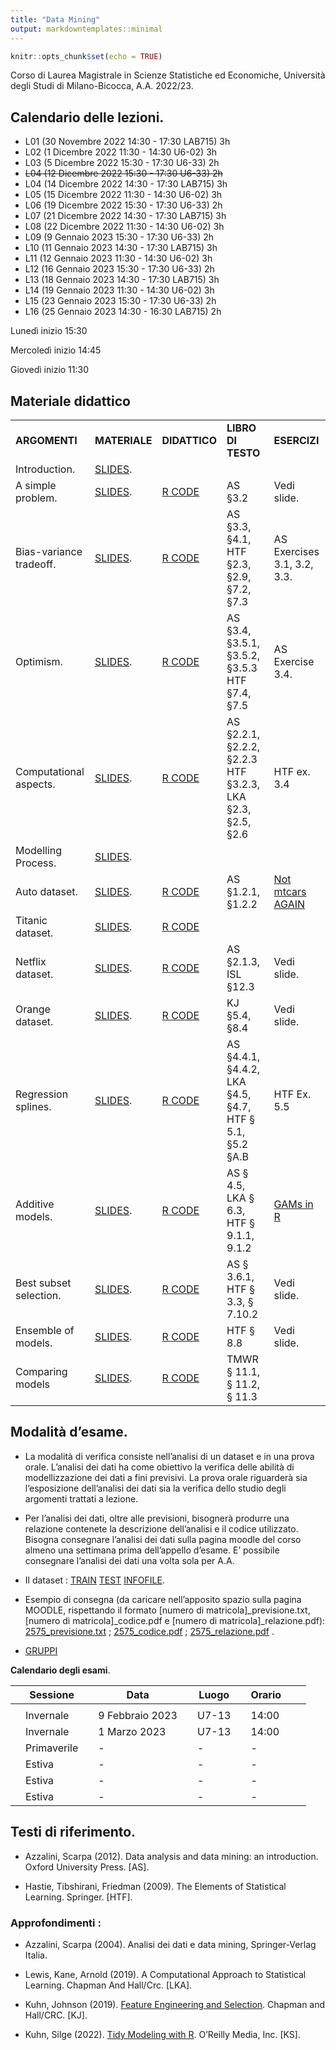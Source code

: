 ```yaml
---
title: "Data Mining"
output: markdowntemplates::minimal
---
```


```r
knitr::opts_chunk$set(echo = TRUE)
```

Corso di Laurea Magistrale in Scienze Statistiche ed Economiche, Università degli Studi di Milano-Bicocca, A.A. 2022/23.


## Calendario delle lezioni.

* L01 (30 Novembre 2022 14:30 - 17:30 LAB715) 3h
* L02 (1 Dicembre 2022 11:30 - 14:30 U6-02) 3h
* L03 (5 Dicembre 2022 15:30 - 17:30 U6-33) 2h
* ~~L04 (12 Dicembre 2022 15:30 - 17:30 U6-33) 2h~~
* L04 (14 Dicembre 2022 14:30 - 17:30 LAB715) 3h
* L05 (15 Dicembre 2022 11:30 - 14:30 U6-02) 3h
* L06 (19 Dicembre 2022 15:30 - 17:30 U6-33) 2h
* L07 (21 Dicembre 2022 14:30 - 17:30 LAB715) 3h
* L08 (22 Dicembre 2022 11:30 - 14:30 U6-02) 3h
* L09 (9 Gennaio 2023 15:30 - 17:30 U6-33) 2h
* L10 (11 Gennaio 2023 14:30 - 17:30 LAB715) 3h
* L11 (12 Gennaio 2023 11:30 - 14:30 U6-02) 3h
* L12 (16 Gennaio 2023 15:30 - 17:30 U6-33) 2h
* L13 (18 Gennaio 2023 14:30 - 17:30 LAB715) 3h
* L14 (19 Gennaio 2023 11:30 - 14:30 U6-02) 3h
* L15 (23 Gennaio 2023 15:30 - 17:30 U6-33) 2h
* L16 (25 Gennaio 2023 14:30 - 16:30 LAB715) 2h

Lunedì inizio 15:30

Mercoledì inizio 14:45

Giovedì inizio 11:30



## Materiale didattico

<table>

<tr>
<td>**ARGOMENTI**</td>
<td>**MATERIALE**</td>
<td>**DIDATTICO**</td>
<td>**LIBRO DI TESTO**</td>
<td>**ESERCIZI**</td>
</tr>

<tr>
<td>Introduction.</td>
<td>[SLIDES](docs/SLIDES/Introduction.pdf). </td>
<td></td>
<td></td>
<td></td>
</tr>


<tr>
<td> A simple problem.</td>
<td> [SLIDES](docs/SLIDES/Simpleproblem.pdf). </td>
<td> [R CODE](https://github.com/aldosolari/DM/blob/master/docs/RCODE/Simpleproblem.R)</td>
<td> AS §3.2 </td>
<td> Vedi slide. </td>
</tr>



<tr>
<td> Bias-variance tradeoff.</td>
<td> [SLIDES](docs/SLIDES/Biasvariance.pdf). </td>
<td> [R CODE](https://github.com/aldosolari/DM/blob/master/docs/RCODE/Biasvariance.R)</td>
<td> AS §3.3, §4.1, HTF §2.3, §2.9, §7.2, §7.3 </td>
<td> AS Exercises 3.1, 3.2, 3.3.</td>
</tr>


<tr>
<td> Optimism.</td>
<td> [SLIDES](docs/SLIDES/Optimism.pdf). </td>
<td> [R CODE](https://github.com/aldosolari/DM/blob/master/docs/RCODE/Optimism.R)</td>
<td> AS §3.4, §3.5.1, §3.5.2, §3.5.3 HTF §7.4, §7.5 </td>
<td> AS Exercise 3.4. </td>
</tr>



<tr>
<td> Computational aspects.</td>
<td> [SLIDES](docs/SLIDES/Computational.pdf). </td>
<td> [R CODE](https://github.com/aldosolari/DM/blob/master/docs/RCODE/Computational.R)</td>
<td> AS §2.2.1, §2.2.2, §2.2.3 HTF §3.2.3, LKA §2.3, §2.5, §2.6 </td>
<td> HTF ex. 3.4 </td>
</tr>


<tr>
<td> Modelling Process.</td>
<td> [SLIDES](docs/SLIDES/ModellingProcess.pdf). </td>
<td> </td>
<td> </td>
<td> </td>
</tr>

<tr>
<td> Auto dataset.</td>
<td> [SLIDES](docs/SLIDES/Auto.pdf). </td>
<td> [R CODE](https://github.com/aldosolari/DM/blob/master/docs/RCODE/Auto.R)</td>
<td> AS §1.2.1, §1.2.2  </td>
<td> [Not mtcars AGAIN](https://supervised-ml-course.netlify.app/chapter1) </td>
</tr>

<tr>
<td> Titanic dataset.</td>
<td> [SLIDES](docs/SLIDES/Titanic.pdf). </td>
<td> [R CODE](https://github.com/aldosolari/DM/blob/master/docs/RCODE/Titanic.R)</td>
<td>   </td>
<td> </td>
</tr>

<tr>
<td> Netflix dataset.</td>
<td> [SLIDES](docs/SLIDES/Netflix.pdf). </td>
<td> [R CODE](https://github.com/aldosolari/DM/blob/master/docs/RCODE/Netflix.R)</td>
<td> AS §2.1.3, ISL §12.3   </td>
<td> Vedi slide. </td>
</tr>


<tr>
<td> Orange dataset.</td>
<td> [SLIDES](docs/SLIDES/Orange.pdf). </td>
<td> [R CODE](https://github.com/aldosolari/DM/blob/master/docs/RCODE/Orange.R)</td>
<td> KJ §5.4, §8.4  </td>
<td> Vedi slide. </td>
</tr>

<tr>
<td> Regression splines.</td>
<td> [SLIDES](docs/SLIDES/Splines.pdf). </td>
<td> [R CODE](https://github.com/aldosolari/DM/blob/master/docs/RCODE/Splines.R)</td>
<td> AS §4.4.1, §4.4.2, LKA §4.5, §4.7, HTF § 5.1, §5.2 §A.B
</td>
<td> HTF Ex. 5.5 </td>
</tr>


<tr>
<td> Additive models.</td>
<td> [SLIDES](docs/SLIDES/Additive.pdf). </td>
<td> [R CODE](https://github.com/aldosolari/DM/blob/master/docs/RCODE/Additive.R)</td>
<td> AS § 4.5, LKA § 6.3, HTF § 9.1.1, 9.1.2  </td>
<td> [GAMs in R](https://noamross.github.io/gams-in-r-course/) </td>
</tr>


<!-- <tr> -->
<!-- <td> Chicago dataset.</td> -->
<!-- <td> [SLIDES](docs/SLIDES/Chicago.pdf). </td> -->
<!-- <td> [R CODE](https://github.com/aldosolari/DM/blob/master/docs/RCODE/Chicago.R)</td> -->
<!-- <td>  </td> -->
<!-- <td>  </td> -->
<!-- </tr> -->

<tr>
<td> Best subset selection.</td>
<td> [SLIDES](docs/SLIDES/Bestsubset.pdf). </td>
<td> [R CODE](https://github.com/aldosolari/DM/blob/master/docs/RCODE/Bestsubset.R)</td>
<td> AS § 3.6.1, HTF § 3.3, § 7.10.2 </td>
<td> Vedi slide. </td>
</tr>


<tr>
<td> Ensemble of models.</td>
<td> [SLIDES](docs/SLIDES/Ensemble.pdf). </td>
<td> [R CODE](https://github.com/aldosolari/DM/blob/master/docs/RCODE/Ensemble.R)</td>
<td> HTF § 8.8 </td>
<td> Vedi slide. </td>
</tr>


<tr>
<td> Comparing models </td>
<td> [SLIDES](docs/SLIDES/Comparing.pdf). </td>
<td> [R CODE](https://github.com/aldosolari/DM/blob/master/docs/RCODE/Comparing.R)</td>
<td> TMWR § 11.1, § 11.2, § 11.3 </td>
<td>  </td>
</tr>

</table>


## Modalità d'esame.

* La modalità di verifica consiste nell'analisi di un dataset e in una prova orale. L'analisi dei dati ha come obiettivo la verifica delle abilità di modellizzazione dei dati a fini previsivi. La prova orale riguarderà sia l'esposizione dell'analisi dei dati sia la verifica dello studio degli argomenti trattati a lezione.

* Per l'analisi dei dati, oltre alle previsioni, bisognerà produrre una relazione contenete la descrizione dell’analisi e il codice utilizzato. Bisogna consegnare l'analisi dei dati sulla pagina moodle del corso almeno una settimana prima dell'appello d'esame. E' possibile consegnare l'analisi dei dati una volta sola per A.A.

* Il dataset : [TRAIN](https://github.com/aldosolari/DM/blob/master/docs/DATA/train.csv) [TEST](https://github.com/aldosolari/DM/blob/master/docs/DATA/test.csv)
[INFOFILE](https://github.com/aldosolari/DM/blob/master/docs/DATA/infofile.txt). 

* Esempio di consegna (da caricare nell’apposito spazio sulla pagina MOODLE, rispettando il formato [numero di matricola]_previsione.txt, [numero di matricola]_codice.pdf e [numero di matricola]_relazione.pdf):
[2575_previsione.txt](https://github.com/aldosolari/DM/blob/master/docs/DATA/2575_previsione.txt) ; 
[2575_codice.pdf](https://github.com/aldosolari/DM/blob/master/docs/DATA/2575_codice.pdf) ; [2575_relazione.pdf](https://github.com/aldosolari/DM/blob/master/docs/DATA/2575_relazione.pdf) . 

* [GRUPPI](https://github.com/aldosolari/DM/blob/master/docs/DATA/gruppi.pdf) 


<!-- Agli studenti che si iscrivono al seguente [form](https://forms.gle/Kbb38DztqHWihd9E6) entro il 5 Dicembre 2022 verrà data la possibilità di svolgere i compiti per casa in gruppi di (al massimo) tre persone. Gli iscritti verranno suddivisi in gruppi in maniera casuale. -->

**Calendario degli esami**.

|| Sessione || Data || Luogo || Orario ||
|-|-|-|-|-|-|-|-|-|-|
||  || ||  ||  || ||
|| Invernale || 9 Febbraio 2023 || U7-13 || 14:00  ||
|| Invernale || 1 Marzo 2023 || U7-13 || 14:00 ||
|| Primaverile || - || - ||  -  ||
|| Estiva || - || - || -  ||
|| Estiva || - || - || - ||
|| Estiva || - || -  || - ||

 
## Testi di riferimento.

* Azzalini, Scarpa (2012). Data analysis and data mining: an introduction. Oxford University Press. [AS]. 

* Hastie, Tibshirani, Friedman (2009). The Elements of Statistical Learning. Springer. [HTF].

### Approfondimenti :

* Azzalini, Scarpa (2004). Analisi dei dati e data mining, Springer-Verlag Italia.

* Lewis, Kane, Arnold (2019). A Computational Approach to Statistical Learning. Chapman And Hall/Crc. [LKA].

* Kuhn, Johnson (2019). [Feature Engineering and Selection](http://www.feat.engineering/). Chapman and Hall/CRC. [KJ].

* Kuhn, Silge (2022). [Tidy Modeling with R](https://www.tmwr.org/). O'Reilly Media, Inc. [KS].


